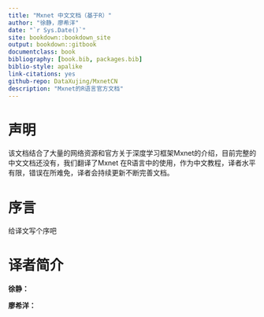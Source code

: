 ```yaml
--- 
title: "Mxnet 中文文档（基于R）"
author: "徐静，廖希洋"
date: "`r Sys.Date()`"
site: bookdown::bookdown_site
output: bookdown::gitbook
documentclass: book
bibliography: [book.bib, packages.bib]
biblio-style: apalike
link-citations: yes
github-repo: DataXujing/MxnetCN
description: "Mxnet的R语言官方文档"
---
```


# 声明{-}

该文档结合了大量的网络资源和官方关于深度学习框架Mxnet的介绍，目前完整的中文文档还没有，我们翻译了Mxnet 在R语言中的使用，作为中文教程，译者水平有限，错误在所难免，译者会持续更新不断完善文档。

# 序言{-}

给译文写个序吧

# 译者简介{-}

**徐静：**

**廖希洋：**

